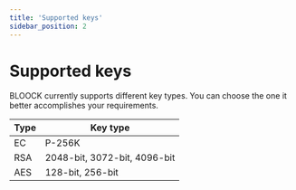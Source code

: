 ```yaml
---
title: 'Supported keys'
sidebar_position: 2
---
```


# Supported keys

BLOOCK currently supports different key types. You can choose the one it better accomplishes your requirements.

| Type | Key type                     |
| ---- | ---------------------------- |
| EC   | P-256K                       |
| RSA  | 2048-bit, 3072-bit, 4096-bit |
| AES  | 128-bit, 256-bit             |
